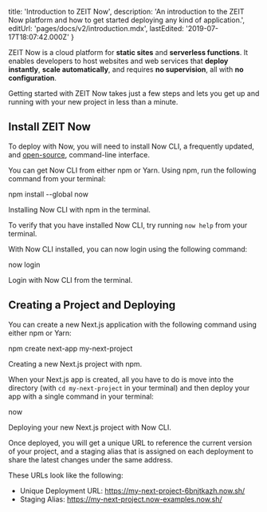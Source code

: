 
  title: 'Introduction to ZEIT Now',
  description:
    'An introduction to the ZEIT Now platform and how to get started deploying any kind of application.',
  editUrl: 'pages/docs/v2/introduction.mdx',
  lastEdited: '2019-07-17T18:07:42.000Z'
}

ZEIT Now is a cloud platform for **static sites** and **serverless functions**. It enables developers to host websites and web services that **deploy instantly**, **scale automatically**, and requires **no supervision**, all with **no configuration**.

Getting started with ZEIT Now takes just a few steps and lets you get up and running with your new project in less than a minute.

## Install ZEIT Now

To deploy with Now, you will need to install Now CLI, a frequently updated, and [open-source](https://github.com/zeit/now-cli), command-line interface.

You can get Now CLI from either npm or Yarn. Using npm, run the following command from your terminal:

<TerminalInput>npm install --global now</TerminalInput>
<Caption>Installing Now CLI with npm in the terminal.</Caption>

To verify that you have installed Now CLI, try running `now help` from your terminal.

With Now CLI installed, you can now login using the following command:

<TerminalInput>now login</TerminalInput>
<Caption>Login with Now CLI from the terminal.</Caption>

## Creating a Project and Deploying

You can create a new Next.js application with the following command using either npm or Yarn:

<TerminalInput>npm create next-app my-next-project</TerminalInput>
<Caption>Creating a new Next.js project with npm.</Caption>

When your Next.js app is created, all you have to do is move into the directory (with `cd my-next-project` in your terminal) and then deploy your app with a single command in your terminal:

<TerminalInput>now</TerminalInput>
<Caption>Deploying your new Next.js project with Now CLI.</Caption>

Once deployed, you will get a unique URL to reference the current version of your project, and a staging alias that is assigned on each deployment to share the latest changes under the same address.

These URLs look like the following:

- Unique Deployment URL: <https://my-next-project-6bnjtkazh.now.sh/>
- Staging Alias: <https://my-next-project.now-examples.now.sh/>

